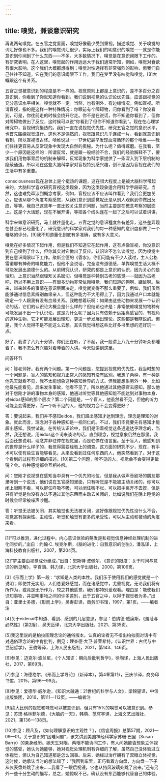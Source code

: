 ```yaml
---
---
---
```

title: 嗅觉，兼谈意识研究
---




再说两句嗅觉。在五官之觉里面，嗅觉好像最少受到重视。描述嗅觉、关于嗅觉的词汇好像也不多。我们的嗅觉词汇很少，实际上我们的明意识的嗅觉——就是你能意识到你闻到了什么东西——不多。大多数情况下，嗅觉是在意识阈限下工作的。有研究表明，在人这里，嗅觉起的作用远远大于我们通常所知，例如，嗅觉对食欲有很大影响，这个我们大概都想得到；嗅觉对性选择有非常强烈的影响，但我们自己往往不知道，它在我们的意识阈限下工作。我们在梦里没有味觉和嗅觉，[8]大概跟这个有关系。

五官之觉被意识到的程度是不一样的。视觉原则上都是上意识的，差不多百分之百意识到，你看到了你就知道你看到，我们说到视觉的认识论优先性，应该跟视觉的充分意识水平相关。嗅觉就不一定。当然，也有例外，有边缘情况，例如盲视。所谓盲视，指的是这样一种特殊情况：你眼前有个障碍物，问你看到了吗？你没看到，可是，你往前走的时候会绕开它走。你不是在说谎，你不知道你看到了，但你对障碍物做出了反应，这时候可以说“你看到了但你不知道你看到”。现在在心理学研究中，盲视研究挺热的。我们一直在说视觉优先性，研究五官之觉的意识水平，也首先围绕视觉进行。这也不是偶然的，视觉跟意识几乎连成一片，看到就意识到看到，所以盲视很古怪。哈维说过——17世纪最早发现血液循环的那个哈维——我们往往更容易从反常现象中发现大自然的奥秘。为什么呢？值得琢磨。在我看，至少一个原因是这样的：所谓反常，就是跟一般经验不合，我们的经验解释不了，要求我们用物事背后的机制来解释，反常现象为科学家提供了一条深入到下层机制的隐蔽通道。所以现在这些大脑科学家对盲视特别感兴趣，倒不是因为盲视在我们的生活中有多重要。

consciousness现在总体上是个挺热的课题，这在很大程度上是被大脑科学带起来的。大脑科学喜欢研究盲视这类现象，因为这类现象适合用科学手段研究。当然，这也难免牵涉到概念考察，例如，盲视应该不应该叫作看到？我们会更加关心，应该从哪个角度考察感觉，从我们意识到感觉呢还是从别人观察到你做出反应，等等。我自己这些年一直比较关注意识问题，当然主要是在概念考察的层面上。这是个大话题，现在不展开讲，等把各个线头连在一起了之后可以试着讲讲。

科学来做意识研究，马上就往量化走。五官之觉的意识程度各有差异，这些差异现在甚至都已经量化了，研究意识的科学家对我们的每一种感知的意识度都做了一个粗略的评分。[9]我不知道量化到底有多准确，或有多大意义。

嗅觉在好多情况下起作用，但是我们不知道它在起作用，这有点像盲视，你没意识到自己嗅到了什么，但你其实对它做出了反应。认识论不怎么谈嗅觉，因为嗅觉主要在意识阈限以下工作。聚斯金德的《香水》，你们可能有不少人读过，主人公格雷诺耶有神奇的嗅觉能力，但他不会说话，完全没有道德感，单靠嗅觉生活大概不可能发展出道德什么的。从前研究认识，研究的都是上意识的认识，因为关心的是理知，上意识当然跟理知关系密切。但嗅觉是种特别古老的感觉——就因为古老吧，所以不用上意识——有很多动物非常依赖嗅觉，我们知道的狗啊、鼹鼠啊。后来，越来越多的事情在意识层面决定，嗅觉就变得不那么重要了，例如，我们虽然能够通过信息素辨别血缘亲人，但这种能力不大用得上了，因为我通过户口本就能确定一个人跟我有没有血缘关系。我瞎想着玩啊：如果由这些动物来发展一个认识论的话，它们的认识论大概会是什么样的？但结论也许是：非常依赖嗅觉的物种有可能发展不出一个认识论。这是为什么呢？因为只有依赖于远距离感官的、有视角的这种生物，它才可能发展出理知，更进一步发展出理论。这些都是我瞎说的。但是，我个人觉得不是不能这么去想。其实我觉得想这些比好多书里想的还好玩一点。

好了，我讲了八九十分钟，你们还在听，了不起，我一般讲上八九十分钟听众都睡着了。我不怎么有兴趣对着睡着的人讲。今天就讲到这里。


问答环节

问：陈老师好，我有两个问题。第一个问题是，您提到视觉的优先性，我当时想的一个问题是，盲人的感知和视力正常人的感知有没有区别。我想了两种，有一种是他先天就看不见，我不太能想象这种感知世界的方式。但我能想象另外一种，比如他最先能看见，后来发生事故，他看不见了，所以他通过其他感官去感知，那么他对于您刚才讲的事物本身的感知，他通过听觉等其他感知能不能达到对事物本身、对eidos感知的那个层次？第二个问题是，一个盲人，他虽然看不见，但他的听力可能会变得更好，而一个听不见的人，他的视力会不会变得更好？

答：要说起来，我们并不感知eidos，我们超出感知才达到理念，理念是理知的对象。就此而言，理念对于各种感知是一视同仁的。不过，我们毕竟要先有感知才能超出感知。我尝试说，在传统认识论中，我们是沿着视觉这条通道达乎理念的，当然，我还想说，用eidos这个词来谈论的话，直到理念，视觉意象仍然在那里。我后面还想说明，理念并非驻停在视觉里，而是驻停在语言里。至于盲人，他感知到的世界是什么样子的，我觉得需要经验上的调查。这方面的研究不少，现在，有手术可以使有些生盲能够看见，从来没看到过任何东西的人，他突然看到了。对于这个看到的过程有详细的描述。[10]第二个问题，听不见的人，视觉会不会变得更敏锐？会。各种感觉都会互相补偿。

问：您刚才说视觉在感知当中具有一个优先的地位，但是我从做声音剧场的朋友那里听到一个说法，他们说在五官感知里面，只有听觉是不能被主动关闭的，你可以闭上眼睛不看，可以屏住呼吸不吸，可以闭住嘴不张，可以把手离开不去摸，但是只有听觉是你没有办法不通过其他东西而主动去关闭的，比如说我们在晚上睡觉的时候会经常被噪声吵醒。

答：听觉无法被关闭，其实触觉也无法被关闭，这好像跟视觉优先性没什么不合，视觉富有探索性、主动性，听觉和触觉有更多的承受性，可以从主动和被动的角度来看。



* * *



[1]“可以推测，进化过程中，内心意识体验的萌发是和视觉信息神经处理机制的进化同步的。”出自：约翰·C. 埃克尔斯，《脑的进化：自我意识的创生》，潘泓译，上海科技教育出版社，2007，第204页。

[2]“梦主要由视觉成分组成。”出自：恩斯特·波佩尔，《意识的限度：关于时间与意识的新见解》，李百涵、韩力译，北京大学出版社，2000，第106页。

[3]《形而上学》第一段：“求知是人类的本性。我们乐于使用我们的感觉就是一个说明；即使并无实用，人们总爱好感觉，而在诸感觉中，尤重视觉。无论我们将有所作为，或竟是无所作为，较之其他感觉，我们都特别爱观看。理由是：能使我们识知事物，并显明事物之间的许多差别，此于五官之中，以得于视觉者为多。”出自：亚里士多德，《形而上学》，吴寿彭译，商务印书馆，1997，第1页。——编者注

[4]关于eidenai中知道、看到、感到的几层意思，参见：伯纳德·威廉斯，《羞耻与必然性》（第2版），吴天岳译，北京大学出版社，2021，第35页。

[5]我这里说的是柏拉图理念论的通俗版本。认真的论者无不指出柏拉图对话中有对通俗理念论的中肯批判，例见：理查德·大卫·普莱希特，《认识世界：古代与中世纪哲学》，王俊等译，上海人民出版社，2021，第143、146页。

[6]参见：迈克尔·波兰尼，《个人知识：朝向后批判哲学》，徐陶译，上海人民出版社，2017，第69页。

[7]参见：海德格尔，《形而上学导论》（新译本），第4章第1节，王庆节译，商务印书馆，2015，第96—99页。

[8]参见：爱德华·威尔逊，《知识大融通：21世纪的科学与人文》，梁锦鋆译，中信出版集团，2016，第111—112页。——编者注

[9]绝大比例的视觉和味觉可以被意识到，但只有15%的嗅觉可以被意识到。参见：苏珊·格林菲尔德，《大脑的一天》，韩萌、范穹宇译，上海文艺出版社，2021，第136—138页。

[10]参见：顾凡及，《如何理解意识的主观性？》，《信睿周报》总第57期，2021—09—01。关于意识的“困难问题”，该文讲到美国神经科学家苏珊·巴里（Susan Barry）的亲身经历。她天生对眼，两眼不能协同工作，有人问她能否想象立体视觉的感受，她认为她能够，她对视觉处理机制有详细的了解，虽然自己没体验过立体视觉，但认为自己知道那是怎么回事。后来，她经过治疗拥有了双眼立体视觉，这时候，她承认当时的想法错了：“我回到车里，正巧看着方向盘，方向盘一下子从仪表盘处跳了出来……我看了一眼后视镜，它也从挡风玻璃处跳了出来。”还有另外一些十分生动的描写，总之，她惊叹不已，确认没有东西能够代替自己的体验。